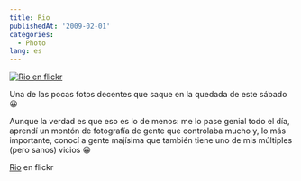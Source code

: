 ```yaml
---
title: Rio
publishedAt: '2009-02-01'
categories:
  - Photo
lang: es
---
```


[![Rio en flickr](https://farm4.static.flickr.com/3327/3241890659_cb40f7e652.jpg)](http://www.flickr.com/photos/ryck/3241890659/ 'Rio')

Una de las pocas fotos decentes que saque en la quedada de este sábado 😀

Aunque la verdad es que eso es lo de menos: me lo pase genial todo el día, aprendí un montón de fotografía de gente que controlaba mucho y, lo más importante, conocí a gente majísima que también tiene uno de mis múltiples (pero sanos) vicios 😀

[Rio](http://www.flickr.com/photos/ryck/3241890659/) en flickr
